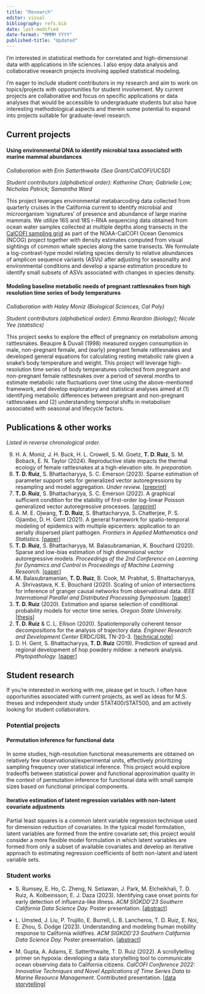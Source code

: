 ```yaml
---
title: "Research"
editor: visual
bibliography: refs.bib
date: last-modified
date-format: "MMMM YYYY"
published-title: "Updated"
---
```


I'm interested in statistical methods for correlated and high-dimensional data with applications in life sciences. I also enjoy data analysis and collaborative research projects involving applied statistical modeling.

I'm eager to include student contributors in my research and aim to work on topics/projects with opportunities for student involvement. My current projects are collaborative and focus on specific applications or data analyses that would be accessible to undergraduate students but also have interesting methodological aspects and therein some potential to expand into projects suitable for graduate-level research.

## Current projects

#### Using environmental DNA to identify microbial taxa associated with marine mammal abundances

*Collaboration with Erin Satterthwaite (Sea Grant/CalCOFI/UCSD)*

*Student contributors (alphabetical order): Katherine Chan; Gabrielle Low; Nicholas Patrick; Samantha Ward*

This project leverages environmental metabarcoding data collected from quarterly cruises in the California current to identify microbial and microorganism 'signatures' of presence and abundance of large marine mammals. We utilize 16S and 18S r-RNA sequencing data obtained from ocean water samples collected at multiple depths along transects in the [CalCOFI sampling grid](https://calcofi.org/sampling-info/station-positions/) as part of the NOAA-CalCOFI Ocean Genomics (NCOG) project together with density estimates computed from visual sightings of common whale species along the same transects. We formulate a log-contrast-type model relating species density to relative abundances of amplicon sequence variants (ASVs) after adjusting for seasonality and environmental conditions and develop a sparse estimation procedure to identify small subsets of ASVs associated with changes in species density.

#### Modeling baseline metabolic needs of pregnant rattlesnakes from high resolution time series of body temperatures

*Collaboration with Haley Moniz (Biological Sciences, Cal Poly)*

*Student contributors (alphabetical order): Emma Reardon (biology); Nicole Yee (statistics)*

This project seeks to explore the effect of pregnancy on metabolism among rattlesnakes. Beaupre & Duvall (1998) measured oxygen consumption in male, non-pregnant female, and (early) pregnant female rattlesnakes and developed general equations for calculating resting metabolic rate given a snake's body temperature and weight. This project will leverage high-resolution time series of body temperatures collected from pregnant and non-pregnant female rattlesnakes over a period of several months to estimate metabolic rate fluctuations over time using the above-mentioned framework, and develop exploratory and statistical analyses aimed at (1) identifying metabolic differences between pregnant and non-pregnant rattlesnakes and (2) understanding temporal shifts in metabolism associated with seasonal and lifecycle factors.

## Publications & other works

*Listed in reverse chronological order.*

<ol reversed>

<li>H. A. Moniz, J. H. Buck, H. L. Crowell, S. M. Goetz, **T. D. Ruiz**, S. M. Boback, E. N. Taylor (2024). Reproductive state impacts the thermal ecology of female rattlesnakes at a high-elevation site. *In preparation.*</li>

<li>**T. D. Ruiz**, S. Bhattacharyya, S. C. Emerson (2023). Sparse estimation of parameter support sets for generalized vector autoregressions by resampling and model aggregation. *Under review.* \[[preprint](https://doi.org/10.48550/arXiv.2307.09684)\]</li>

<li>**T. D. Ruiz**, S. Bhattacharyya, S. C. Emerson (2022). A graphical sufficient condition for the stability of first-order log-linear Poisson generalized vector autoregressive processes. \[[preprint](https://dx.doi.org/10.2139/ssrn.4283477)\]</li>

<li>A. M. E. Ojwang, **T. D. Ruiz**, S. Bhattacharyya, S. Chatterjee, P. S. Ojiambo, D. H. Gent (2021). A general framework for spatio-temporal modeling of epidemics with multiple epicenters: application to an aerially dispersed plant pathogen. *Frontiers in Applied Mathematics and Statistics.* \[[paper](https://doi.org/10.3389/fams.2021.721352)\]</li>

<li>**T. D. Ruiz**, S. Bhattacharyya, M. Balasubramanian, K. Bouchard (2020). Sparse and low-bias estimation of high dimensional vector autoregressive models. *Proceedings of the 2nd Conference on Learning for Dynamics and Control* in *Proceedings of Machine Learning Research.* \[[paper](https://proceedings.mlr.press/v120/ruiz20a.html)\]</li>

<li>M. Balasubramanian, **T. D. Ruiz**, B. Cook, M. Prabhat, S. Bhattacharyya, A. Shrivastava, K. E. Bouchard (2020). Scaling of union of intersections for inference of granger causal networks from observational data. *IEEE International Parallel and Distributed Processing Symposium.* \[[paper](https://doi.org/10.1109/IPDPS47924.2020.00036)\]</li>

<li>**T. D. Ruiz** (2020). Estimation and sparse selection of conditional probability models for vector time series. *Oregon State University.* \[[thesis](https://ir.library.oregonstate.edu/concern/graduate_thesis_or_dissertations/k0698g13s)\]</li>

<li>**T. D. Ruiz** & C. L. Ellison (2020). Spatiotemporally coherent tensor decompositions for the analysis of trajectory data. *Engineer Research and Development Center* ERDC/GRL TN-20-3. \[[technical note](https://erdc-library.erdc.dren.mil/jspui/bitstream/11681/37355/1/ERDC-GRL%20TN-20-3.pdf)\]</li>

<li>D. H. Gent, S. Bhattacharyya, **T. D. Ruiz** (2019). Prediction of spread and regional development of hop powdery mildew: a network analysis. *Phytopathology.* \[[paper](https://doi.org/10.1094/PHYTO-12-18-0483-R)\]</li>

</ol>

## Student research

If you're interested in working with me, please get in touch. I often have opportunities associated with current projects, as well as ideas for M.S. theses and independent study under STAT400/STAT500, and am actively looking for student collaborators.

### Potential projects

#### Permutation inference for functional data

In some studies, high-resolution functional measurements are obtained on relatively few observational/experimental units, effectively prioritizing sampling frequency over statistical inference. This project would explore tradeoffs between statistical power and functional approximation quality in the context of permutation inference for functional data with small sample sizes based on functional principal components.

#### Iterative estimation of latent regression variables with non-latent covariate adjustments

Partial least squares is a common latent variable regression technique used for dimension reduction of covariates. In the typical model formulation, latent variables are formed from the entire covariate set; this project would consider a more flexible model formulation in which latent variables are formed from only a subset of available covariates and develop an iterative approach to estimating regression coefficients of both non-latent and latent variable sets.

### Student works

-   S. Rumsey, E. Ho, C. Zheng, N. Setiawan, J. Park, M. Elcheikhali, T. D. Ruiz, A. Kolbeinsson, E. J. Daza (2023). Identifying case onset points for early detection of influenza-like illness. *ACM SIGKDD'23 Southern California Data Science Day.* Poster presentation. \[[abstract](https://drive.google.com/file/d/1mUdp1IfIl41d4oWxOL9ri-ZlG6rz1sf8/view?usp=share_link)\]

-   L. Umsted, J. Liu, P. Trujillo, E. Burrell, L. B. Lancheros, T. D. Ruiz, E. Noi, E. Zhou, S. Dodge (2023). Understanding and modeling human mobility response to California wildfires. *ACM SIGKDD'23 Southern California Data Science Day.* Poster presentation. \[[abstract](https://drive.google.com/file/d/1RgjaAakLtIK50k1pLrK_0GpZ18_4x5YA/view?usp=share_link)\]

-   M. Gupta, A. Adams, E. Satterthwaite, T. D. Ruiz (2022). A scrollytelling primer on hypoxia: developing a data storytelling tool to communicate ocean observing data to California citizens. *CalCOFI Conference 2022: Innovative Techniques and Novel Applications of Time Series Data to Marine Resource Management.* Contributed presentation. \[[data storytelling](https://calcofi.io/hypoxia-story/)\]
